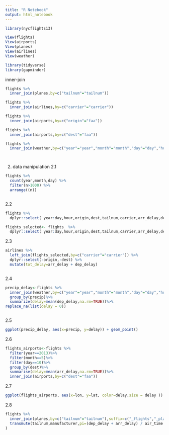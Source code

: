 ---
title: "R Notebook"
output: html_notebook
---

```{r}
library(nycflights13)

View(flights)
View(airports)
View(planes)
View(airlines)
View(weather)

library(tidyverse)
library(gapminder)

```

inner-join

```{r}
flights %>%
  inner_join(planes,by=c("tailnum"="tailnum"))

flights %>%
  inner_join(airlines,by=c("carrier"="carrier"))

flights %>%
  inner_join(airports,by=c("origin"="faa"))

flights %>%
  inner_join(airports,by=c("dest"="faa"))

flights %>%
  inner_join(weather,by=c("year"="year","month"="month","day"="day","hour"="hour","origin"="origin"))




```
2. data manipulation
2.1
```{r}

flights %>%
  count(year,month,day) %>%
  filter(n>1000) %>%
  arrange((n))



```

2.2
```{r}
flights %>%
  dplyr::select( year:day,hour,origin,dest,tailnum,carrier,arr_delay,dep_delay)

flights_selected<- flights  %>%
  dplyr::select( year:day,hour,origin,dest,tailnum,carrier,arr_delay,dep_delay)


```

2.3
```{r}
airlines %>%
  left_join(flights_selected,by=c("carrier"="carrier")) %>%
  dplyr::select(-origin,-dest) %>%
  mutate(tot_delay=arr_delay + dep_delay)



```
2.4
```{r}

precip_delay<-flights %>%
  inner_join(weather,by=c("year"="year","month"="month","day"="day","hour"="hour","origin"="origin"))%>%
  group_by(precip)%>%
  summarize(delay=mean(dep_delay,na.rm=TRUE))%>%
replace_na(list(delay = 0))



```

2.5
```{r}
ggplot(precip_delay, aes(x=precip, y=delay)) + geom_point()

```

2.6
```{r}

flights_airports<-flights %>%
  filter(year==2013)%>%
  filter(month==5)%>%
  filter(day==10)%>%
  group_by(dest)%>%
  summarise(delay=mean(arr_delay,na.rm=TRUE))%>%
  inner_join(airports,by=c("dest"="faa"))


```
2.7
```{r}
ggplot(flights_airports, aes(x=lon, y=lat, color=delay,size = delay )) + geom_point() 


```

2.8
```{r}

flights %>%
  inner_join(planes,by=c("tailnum"="tailnum"),suffix=c("_flights","_planes"))%>%
  transmute(tailnum,manufacturer,pi=(dep_delay + arr_delay) / air_time
)


```

